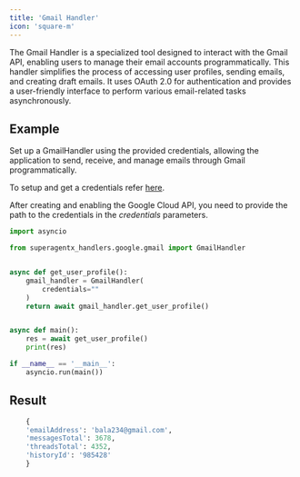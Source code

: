 ```yaml
---
title: 'Gmail Handler'
icon: 'square-m'
---
```


The Gmail Handler is a specialized tool designed to interact with the Gmail API, enabling users to manage their
email accounts programmatically. This handler simplifies the process of accessing user profiles, sending emails,
and creating draft emails. It uses OAuth 2.0 for authentication and provides a user-friendly interface to perform
various email-related tasks asynchronously.

## Example
Set up a GmailHandler using the provided credentials, allowing the application to send, receive, and manage emails
through Gmail programmatically.

To setup and get a credentials refer <a href="https://developers.google.com/calendar/api/quickstart/python" target="_blank">here</a>.

After creating and enabling the Google Cloud API, you need to provide the path to the credentials in the _credentials_ parameters.

```python Gmail_handler.py
import asyncio

from superagentx_handlers.google.gmail import GmailHandler


async def get_user_profile():
    gmail_handler = GmailHandler(
        credentials=""
    )
    return await gmail_handler.get_user_profile()


async def main():
    res = await get_user_profile()
    print(res)

if __name__ == '__main__':
    asyncio.run(main())
```

## Result
```python Gmail user profile
    {
    'emailAddress': 'bala234@gmail.com',
    'messagesTotal': 3678,
    'threadsTotal': 4352,
    'historyId': '985428'
    }
```
